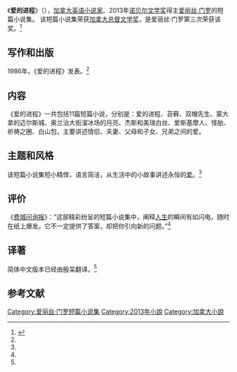 {{Infobox book
| name              = 爱的进程
| image             = <!-- --not CC Free license--  File:TheProgressOfLove.jpg -->
| caption           = <!-- First edition -->
| alt               = 
| author            = [[爱丽丝·门罗|爱丽丝·门罗]]
| title_orig        = {{lang|en|The Progress of Love}}
| orig_lang_code    = 
| title_working     = 
| translator        = 
| illustrator       = 
| cover_artist      = 
| country           = [[加拿大|加拿大]]
| language          = 英语
| series            = 
| subject           = 
| genre             = 
| publisher         = {{lang|en|Douglas Gibson Books}} ({{lang|en|McClelland and Stewart}})
| release_date      = 1986
| media_type        = 
| pages             = 
| awards            = [[加拿大总督奖|加拿大总督文学奖]](1986)
| isbn =  0-7710-6666-X
| oclc              = 
| dewey             = 
| congress          = 
| preceded_by       = [[The_Moons_of_Jupiter|The Moons of Jupiter]]
| followed_by       = [[Friend_of_My_Youth|Friend of My Youth]]
| wikisource        = 
}}

《'''爱的进程'''》（{{lang-en|'''The Progress of Love'''}}），[[加拿大|加拿大]][[英语文学|英语小说家]]、2013年[[诺贝尔文学奖|诺贝尔文学奖]]得主[[爱丽丝·门罗|爱丽丝·门罗]]的短篇小说集。
该短篇小说集荣获[[加拿大总督文学奖|加拿大总督文学奖]]，是爱丽丝·门罗第三次荣获该奖。<ref name="panda" >{{cite book |author=爱丽丝·门罗 |title=《爱的进程》|url=https://archive.org/details/aidejinchengprog0000munr |date=2013-11-01 |publisher=译林出版社 |location=北京市 |pages= |isbn=978-7-5447-4571-0}}</ref>

==写作和出版==
1986年，《爱的进程》发表。<ref name="panda" />

==内容==
《爱的进程》一共包括11篇短篇小说，分别是：爱的进程、苔藓、双帽先生、蒙大拿的迈尔斯城、奥兰治大街溜冰场的月亮、杰斯和美瑞白丝、爱斯基摩人、怪胎、祈祷之圈、白山包，主要讲述情侣、夫妻、父母和子女、兄弟之间的爱。

==主题和风格==
该短篇小说集短小精悍，语言简洁，从生活中的小故事讲述永恒的[[爱|爱]]。<ref name="panda" />

==评价==
《[[费城问询报|费城问询报]]》：“这部精彩纷呈的短篇小说集中，阐释[[人生|人生]]的瞬间有如闪电，随时在纸上爆发。它不一定提供了答案，却把你引向新的问题。”<ref name="panda" />

==译著==
简体中文版本已经由殷呆翻译。<ref name="panda" />

==参考文献==
{{reflist}}

{{爱丽丝·门罗作品}}

{{DEFAULTSORT:A爱}}
[[Category:爱丽丝·门罗短篇小说集|Category:爱丽丝·门罗短篇小说集]]
[[Category:2013年小說|Category:2013年小說]]
[[Category:加拿大小說|Category:加拿大小說]]